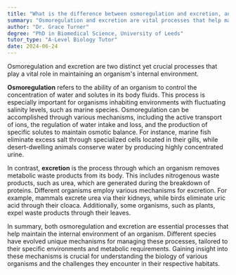 ```yaml
---
title: "What is the difference between osmoregulation and excretion, and how do different organisms regulate these processes?"
summary: "Osmoregulation and excretion are vital processes that help maintain an organism's internal environment, ensuring balance in fluid and waste management."
author: "Dr. Grace Turner"
degree: "PhD in Biomedical Science, University of Leeds"
tutor_type: "A-Level Biology Tutor"
date: 2024-06-24
---
```


Osmoregulation and excretion are two distinct yet crucial processes that play a vital role in maintaining an organism's internal environment.

**Osmoregulation** refers to the ability of an organism to control the concentration of water and solutes in its body fluids. This process is especially important for organisms inhabiting environments with fluctuating salinity levels, such as marine species. Osmoregulation can be accomplished through various mechanisms, including the active transport of ions, the regulation of water intake and loss, and the production of specific solutes to maintain osmotic balance. For instance, marine fish eliminate excess salt through specialized cells located in their gills, while desert-dwelling animals conserve water by producing highly concentrated urine.

In contrast, **excretion** is the process through which an organism removes metabolic waste products from its body. This includes nitrogenous waste products, such as urea, which are generated during the breakdown of proteins. Different organisms employ various mechanisms for excretion. For example, mammals excrete urea via their kidneys, while birds eliminate uric acid through their cloaca. Additionally, some organisms, such as plants, expel waste products through their leaves.

In summary, both osmoregulation and excretion are essential processes that help maintain the internal environment of an organism. Different species have evolved unique mechanisms for managing these processes, tailored to their specific environments and metabolic requirements. Gaining insight into these mechanisms is crucial for understanding the biology of various organisms and the challenges they encounter in their respective habitats.
    